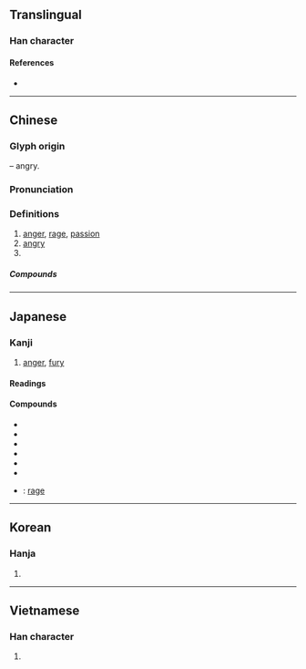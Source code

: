 {{character info/new}}
==Translingual==

===Han character===
{{Han char|rn=61|rad=心|as=05|sn=9|four=47334|canj=VEP|ids=⿱奴心}}

====References====
* {{Han ref|kx=0380.080|dkj=10439|dj=0708.080|hdz=42282.030|uh=6012|ud=24594|bh=ABE3|bd=44003}}

----

==Chinese==
{{zh-forms}}

===Glyph origin===
{{Han etym}}
{{Han compound|心|t1=heart|奴|t2=slave|ls=psc|c1=s|c2=p}} – angry.

===Pronunciation===
{{zh-pron
|m=nù
|m-s=
|c=nou6
|c-t=
|g=
|h=pfs=
|j=
|mb=nū
|md=nô
|mn=nō͘/qz,twv:lō͘
|mn-t=
|w=3nu
|x=
|mc=y
|oc=y
|ma=Zh-nù.ogg
|cat=n,a
}}

===Definitions===
{{zh-hanzi}}

# [[anger]], [[rage]], [[passion]]
# [[angry]]
# {{w|Nu people}}

=====Compounds=====
{{zh-der|怒不可遏|怒潮|怒叱|怒斥|怒沖沖|怒髮衝冠|怒放|怒號|怒喝|怒吼|怒火|怒目|怒氣|怒氣沖沖|怒容|怒色|怒視|怒濤|怒形於色|怒族|不怒自威|人怨神怒|勃然大怒|動怒|含怒|吼怒|咆哮大怒|喜怒哀樂|喜怒無常|嗔怒|天怒|天怒人怨|嬉笑怒罵|室怒市色|布衣之怒|心花怒放|心花怒發|心花怒開|忿怒|怒不可抑|怒子|怒張|怒惡|怒氣填胸|怒氣攻心|怒氣沖天|怒氣沖發|怒氣衝衝|怒江|怒濤排壑|怒火中燒|怒烘烘|怒猊抉石|怒猊渴驥|怒目切齒|怒目咬牙|怒目攢眉|怒目橫眉|怒目相向|怒目而視|怒突|怒罵|怒臂當車|怒蛙|怒馬|恚怒|恨怒|息怒|惱怒|惱羞成怒|惱羞變怒|慍怒|憤怒|憤怒痙攣|戟指怒目|拍案怒罵|拗怒|春筍怒發|暴怒|橫眉怒目|沖天之怒|滿腔怒火|激怒|發威動怒|發怒|盛怒|眾怒|眾怒難任|眾怒難犯|睜眉怒目|神怒人怨|神怒人棄|神怒天誅|神怒民怨|神怒民痛|神怒鬼怨|突怒|羞怒|老羞成怒|老羞變怒|臺意怒|藏怒|衝冠髮怒|觸怒|赫斯之怒|遷怒|金剛怒目|雷嗔電怒|雷霆之怒|震怒|鮮車怒馬}}

{{zh-cat|Intermediate}}

----

==Japanese==

===Kanji===
{{ja-kanji|grade=c|rs=心05}}

# [[anger]], [[fury]]

====Readings====
{{ja-readings
|goon=ぬ
|kanon=ど
|kun=いか-る, おこ-る
}}

====Compounds====
{{der-top|Compounds}}
* {{ja-r|怒る|おこる}}
* {{ja-r|怒号|どごう}}
* {{ja-r|怒張|どちょう}}
* {{ja-r|怒涛|どとう}}
* {{ja-r|怒気|どき}}
* {{ja-r|怒%髪|ど%はつ}}
* {{ja-r|暴怒|ぼうど}}: [[rage]]
{{der-bottom}}

----

==Korean==

===Hanja===
{{ko-hanja|hangeul=노|eumhun=|rv=no|mr=no|y=no}}

# {{defn|lang=ko|sort=心05}}

----

==Vietnamese==

===Han character===
{{vi-hantu|nộ|rs=心05}}

# {{defn|lang=vi|sort=心05}}